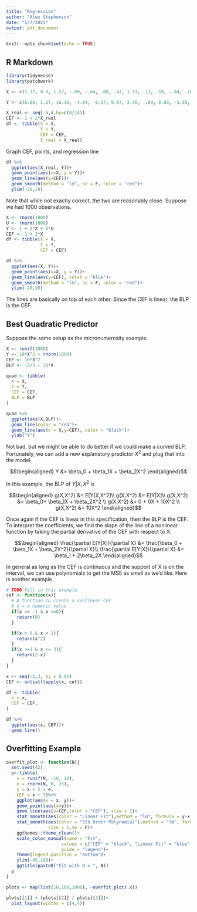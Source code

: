 ```yaml
---
title: "Regression"
author: "Alex Stephenson"
date: "5/7/2021"
output: pdf_document
---
```


```r
knitr::opts_chunk$set(echo = TRUE)
```

## R Markdown

```r
library(tidyverse)
library(patchwork)
```

```r
X <- c(1.37, 0.3, 1.57, -.69, -.64, .08, .47, 1.33, .13, .59, -.44, .76, .73, -3.54, -0.05)

Y <- c(6.88, 1.17, 16.16, -4.84, -6.17, 0.67, 3.36, -.69, 8.03, -3.35, 1.87, 13.54, 4.06, 6.72, 7.20)

X_real <- seq(-4,4,by=c(8/14))
CEF <- 1 + 2*X_real
df <- tibble(X = X,
             Y = Y,
             CEF = CEF,
             X_real = X_real)

```

Graph CEF, points, and regression line 

```r
df %>%
  ggplot(aes(X_real, Y))+
  geom_point(aes(x=X, y = Y))+
  geom_line(aes(y=CEF))+
  geom_smooth(method = "lm", se = F, color = "red")+
  ylim(-20,20)
```

Note that while not exactly correct, the two are reasonably close. Suppose we had 1000 observations. 

```r
X <- rnorm(1000)
U <- rnorm(1000)
Y <- 1 + 2*X + 5*U
CEF <- 1 + 2*X
df <- tibble(X = X,
             Y = Y,
             CEF = CEF)

df %>%
  ggplot(aes(X, Y))+
  geom_point(aes(x=X, y = Y))+
  geom_line(aes(y=CEF), color = "blue")+
  geom_smooth(method = "lm", se = F, color = "red")+
  ylim(-20,20)
```

The lines are basically on top of each other. Since the CEF is linear, the BLP is the CEF. 

## Best Quadratic Predictor 

Suppose the same setup as the micronumerosity example. 

```r
X <- runif(1000)
Y <- 10*X^2 + rnorm(1000)
CEF <- 10*X^2 
BLP <- -5/3 + 10*X

quad <- tibble(
  X = X,
  Y = Y,
  CEF = CEF,
  BLP = BLP
)

quad %>% 
  ggplot(aes(X,BLP))+
  geom_line(color = "red")+
  geom_line(aes(x = X,y=CEF), color = "black")+
  ylab("Y")
```
Not bad, but we might be able to do better if we could make a curved BLP. Fortunately, we can add a new explanatory predictor $X^2$ and plug that into the model. 

$$\begin{aligned}
Y &= \beta_0 + \beta_1X + \beta_2X^2
\end{aligned}$$

In this example, the BLP of $Y|X,X^2$ is 

$$\begin{aligned}
g(X,X^2) &= E[Y|X,X^2]\\
g(X,X^2) &= E[Y|X]\\
g(X,X^2) &= \beta_0+ \beta_1X + \beta_2X^2 \\
g(X,X^2) &= 0 + 0X + 10X^2 \\
g(X,X^2) &= 10X^2
\end{aligned}$$

Once again if the CEF is linear in this specification, then the BLP is the CEF. To interpret the coefficients, we find the slope of the line of a nonlinear function by taking the partial derivative of the CEF with respect to X. 

$$\begin{aligned}
\frac{\partial E[Y|X]}{\partial X} &= \frac{\beta_0 + \beta_1X + \beta_2X^2}{\partial X}\\
\frac{\partial E[Y|X]}{\partial X} &= \beta_1 + 2\beta_2X
\end{aligned}$$

In general as long as the CEF is continuous and the support of X is on the interval, we can use polynomials to get the MSE as small as we'd like. Here is another example. 

```r
# TODO Fill in this example 
cef <- function(x){
  # A function to create a nonlinear CEF 
  # x = a numeric value
  if(x >= -1 & x <=0){
    return(0)
  }

  if(x > 0 & x < 1){
    return(x^2)
  }
  if(x >=1 & x <= 3){
    return(2-x)
  }
}

x <- seq(-1,3, by = 0.01)
CEF <- unlist(lapply(x, cef))

df <- tibble(
  x = x,
  CEF = CEF, 
)

df %>% 
  ggplot(aes(x, CEF))+
  geom_line()
```

## Overfitting Example 

```r
overfit_plot <- function(N){
  set.seed(42)
  p<-tibble(
    x = runif(N, -10, 10),
    e = rnorm(N, 0, 25),
    y = x + 5 + e,
    CEF = x + 5)%>% 
    ggplot(aes(x = x, y))+
    geom_point(aes(y=y))+
    geom_line(aes(y=CEF,color = "CEF"), size = 1)+
    stat_smooth(aes(color = "Linear Fit"),method = "lm", formula = y~x, size = 1, se = F)+
    stat_smooth(aes(color = "5th Order Polynomial"),method = "lm", formula = y~poly(x, 5, raw = TRUE), 
                size = 1,se = F)+
    ggthemes::theme_clean()+
    scale_color_manual(name = "Fit", 
                     values = c("CEF" = "black", "Linear Fit" = "blue", "5th Order Polynomial"="red"),
                     guide = "legend")+
    theme(legend.position = "bottom")+
    ylim(-45,100)+
    ggtitle(paste0("Fit with N = ", N))
  p
}

plots <- map(list(10,100,1000), ~overfit_plot(.x))

plots[[1]] + (plots[[2]] / plots[[3]])+
  plot_layout(widths = c(4,4))

```

